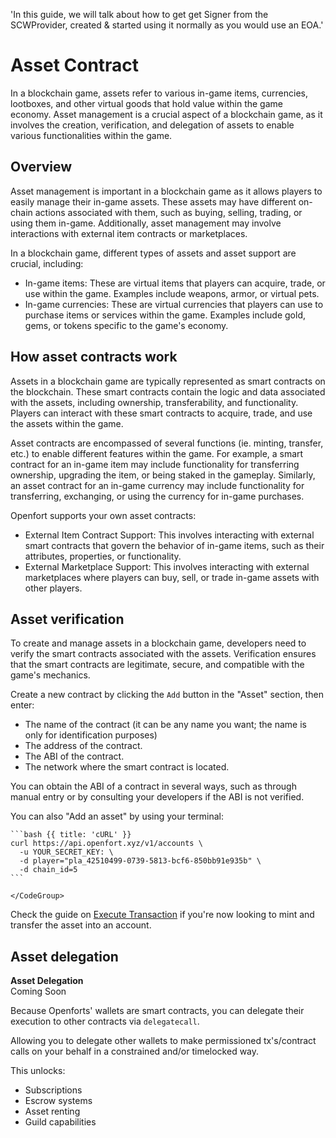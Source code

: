   'In this guide, we will talk about how to get get Signer from the SCWProvider, created & started using it normally as you would use an EOA.'

# Asset Contract

In a blockchain game, assets refer to various in-game items, currencies, lootboxes, and other virtual goods that hold value within the game economy. Asset management is a crucial aspect of a blockchain game, as it involves the creation, verification, and delegation of assets to enable various functionalities within the game.

## Overview

Asset management is important in a blockchain game as it allows players to easily manage their in-game assets. These assets may have different on-chain actions associated with them, such as buying, selling, trading, or using them in-game. Additionally, asset management may involve interactions with external item contracts or marketplaces.

In a blockchain game, different types of assets and asset support are crucial, including:

- In-game items: These are virtual items that players can acquire, trade, or use within the game. Examples include weapons, armor, or virtual pets.
- In-game currencies: These are virtual currencies that players can use to purchase items or services within the game. Examples include gold, gems, or tokens specific to the game's economy.

## How asset contracts work

Assets in a blockchain game are typically represented as smart contracts on the blockchain. These smart contracts contain the logic and data associated with the assets, including ownership, transferability, and functionality. Players can interact with these smart contracts to acquire, trade, and use the assets within the game.

Asset contracts are encompassed of several functions (ie. minting, transfer, etc.) to enable different features within the game. For example, a smart contract for an in-game item may include functionality for transferring ownership, upgrading the item, or being staked in the gameplay. Similarly, an asset contract for an in-game currency may include functionality for transferring, exchanging, or using the currency for in-game purchases.

Openfort supports your own asset contracts:
- External Item Contract Support: This involves interacting with external smart contracts that govern the behavior of in-game items, such as their attributes, properties, or functionality.
- External Marketplace Support: This involves interacting with external marketplaces where players can buy, sell, or trade in-game assets with other players.

## Asset verification
To create and manage assets in a blockchain game, developers need to verify the smart contracts associated with the assets. Verification ensures that the smart contracts are legitimate, secure, and compatible with the game's mechanics.

Create a new contract by clicking the `Add` button in the "Asset" section, then enter:

- The name of the contract (it can be any name you want; the name is only for identification purposes)
- The address of the contract.
- The ABI of the contract.
- The network where the smart contract is located.

You can obtain the ABI of a contract in several ways, such as through manual entry or by consulting your developers if the ABI is not verified.

You can also "Add an asset" by using your terminal:

<CodeGroup title="Create a contract of an asset" tag="POST" label="/v1/contracts">

    ```bash {{ title: 'cURL' }}
    curl https://api.openfort.xyz/v1/accounts \
      -u YOUR_SECRET_KEY: \
      -d player="pla_42510499-0739-5813-bcf6-850bb91e935b" \
      -d chain_id=5
    ```

    </CodeGroup>

Check the guide on [Execute Transaction](/execute-transactions) if you're now looking to mint and transfer the asset into an account. 

## Asset delegation

<Note>
  <strong>Asset Delegation </strong>
  <br /> Coming Soon
</Note>

Because Openforts' wallets are smart contracts, you can delegate their execution to other contracts via `delegatecall`.

Allowing you to delegate other wallets to make permissioned tx's/contract calls on your behalf in a constrained and/or timelocked way.

This unlocks:
- Subscriptions 
- Escrow systems
- Asset renting
- Guild capabilities

